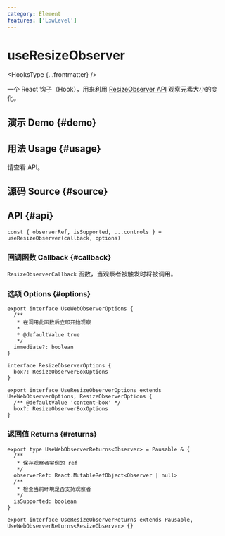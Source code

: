 ```yaml
---
category: Element
features: ['LowLevel']
---
```


# useResizeObserver


<HooksType {...frontmatter} />

一个 React 钩子（Hook），用来利用 [ResizeObserver API](https://developer.mozilla.org/en-US/docs/Web/API/ResizeObserver) 观察元素大小的变化。

## 演示 Demo \{#demo}


<App />

## 用法 Usage \{#usage}

请查看 API。

## 源码 Source \{#source}


<Source />

## API \{#api}

```tsx
const { observerRef, isSupported, ...controls } = useResizeObserver(callback, options)
```

### 回调函数 Callback \{#callback}

`ResizeObserverCallback` 函数，当观察者被触发时将被调用。

### 选项 Options \{#options}

```tsx
export interface UseWebObserverOptions {
  /**
   * 在调用此函数后立即开始观察
   *
   * @defaultValue true
   */
  immediate?: boolean
}

interface ResizeObserverOptions {
  box?: ResizeObserverBoxOptions
}

export interface UseResizeObserverOptions extends UseWebObserverOptions, ResizeObserverOptions {
  /** @defaultValue 'content-box' */
  box?: ResizeObserverBoxOptions
}
```

### 返回值 Returns \{#returns}


<Tip type="pausable" />

```tsx
export type UseWebObserverReturns<Observer> = Pausable & {
  /**
   * 保存观察者实例的 ref
   */
  observerRef: React.MutableRefObject<Observer | null>
  /**
   * 检查当前环境是否支持观察者
   */
  isSupported: boolean
}

export interface UseResizeObserverReturns extends Pausable, UseWebObserverReturns<ResizeObserver> {}
```
